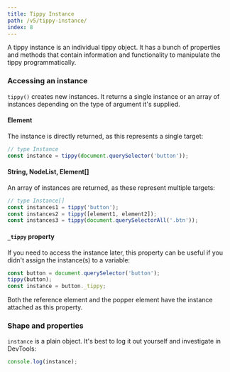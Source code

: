 ---
title: Tippy Instance
path: /v5/tippy-instance/
index: 8
---

A tippy instance is an individual tippy object. It has a bunch of properties and
methods that contain information and functionality to manipulate the tippy
programmatically.

### Accessing an instance

`tippy()` creates new instances. It returns a single instance or an array of
instances depending on the type of argument it's supplied.

#### Element

The instance is directly returned, as this represents a single target:

```js
// type Instance
const instance = tippy(document.querySelector('button'));
```

#### String, NodeList, Element[]

An array of instances are returned, as these represent multiple targets:

```js
// type Instance[]
const instances1 = tippy('button');
const instances2 = tippy([element1, element2]);
const instances3 = tippy(document.querySelectorAll('.btn'));
```

#### `_tippy` property

If you need to access the instance later, this property can be useful if you
didn't assign the instance(s) to a variable:

```js
const button = document.querySelector('button');
tippy(button);
const instance = button._tippy;
```

Both the reference element and the popper element have the instance attached as
this property.

### Shape and properties

`instance` is a plain object. It's best to log it out yourself and investigate
in DevTools:

```js
console.log(instance);
```
